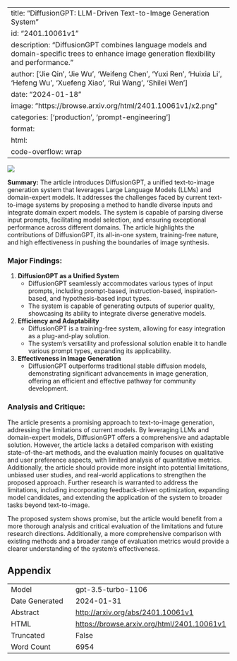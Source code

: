 
---
title: "DiffusionGPT: LLM-Driven Text-to-Image Generation System"
id: "2401.10061v1"
description: "DiffusionGPT combines language models and domain-specific trees to enhance image generation flexibility and performance."
author: ['Jie Qin', 'Jie Wu', 'Weifeng Chen', 'Yuxi Ren', 'Huixia Li', 'Hefeng Wu', 'Xuefeng Xiao', 'Rui Wang', 'Shilei Wen']
date: "2024-01-18"
image: "https://browse.arxiv.org/html/2401.10061v1/x2.png"
categories: ['production', 'prompt-engineering']
format:
  html:
    code-overflow: wrap
---

![](https://browse.arxiv.org/html/2401.10061v1/x2.png)

**Summary:**
The article introduces DiffusionGPT, a unified text-to-image generation system that leverages Large Language Models (LLMs) and domain-expert models. It addresses the challenges faced by current text-to-image systems by proposing a method to handle diverse inputs and integrate domain expert models. The system is capable of parsing diverse input prompts, facilitating model selection, and ensuring exceptional performance across different domains. The article highlights the contributions of DiffusionGPT, its all-in-one system, training-free nature, and high effectiveness in pushing the boundaries of image synthesis.

### Major Findings:
1. **DiffusionGPT as a Unified System**
    - DiffusionGPT seamlessly accommodates various types of input prompts, including prompt-based, instruction-based, inspiration-based, and hypothesis-based input types.
    - The system is capable of generating outputs of superior quality, showcasing its ability to integrate diverse generative models.

2. **Efficiency and Adaptability**
    - DiffusionGPT is a training-free system, allowing for easy integration as a plug-and-play solution.
    - The system's versatility and professional solution enable it to handle various prompt types, expanding its applicability.

3. **Effectiveness in Image Generation**
    - DiffusionGPT outperforms traditional stable diffusion models, demonstrating significant advancements in image generation, offering an efficient and effective pathway for community development.

### Analysis and Critique:
The article presents a promising approach to text-to-image generation, addressing the limitations of current models. By leveraging LLMs and domain-expert models, DiffusionGPT offers a comprehensive and adaptable solution. However, the article lacks a detailed comparison with existing state-of-the-art methods, and the evaluation mainly focuses on qualitative and user preference aspects, with limited analysis of quantitative metrics. Additionally, the article should provide more insight into potential limitations, unbiased user studies, and real-world applications to strengthen the proposed approach. Further research is warranted to address the limitations, including incorporating feedback-driven optimization, expanding model candidates, and extending the application of the system to broader tasks beyond text-to-image.

The proposed system shows promise, but the article would benefit from a more thorough analysis and critical evaluation of the limitations and future research directions. Additionally, a more comprehensive comparison with existing methods and a broader range of evaluation metrics would provide a clearer understanding of the system's effectiveness.

## Appendix

|          |          |
|----------|----------|
| Model     | gpt-3.5-turbo-1106       |
| Date Generated     | 2024-01-31       |
| Abstract | [http://arxiv.org/abs/2401.10061v1](http://arxiv.org/abs/2401.10061v1)        |
| HTML     | [https://browse.arxiv.org/html/2401.10061v1](https://browse.arxiv.org/html/2401.10061v1)       |
| Truncated       | False       |
| Word Count       | 6954       |